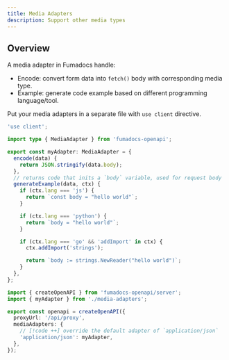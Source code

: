 ```yaml
---
title: Media Adapters
description: Support other media types
---
```


## Overview

A media adapter in Fumadocs handle:

- Encode: convert form data into `fetch()` body with corresponding media type.
- Example: generate code example based on different programming language/tool.

Put your media adapters in a separate file with `use client` directive.

```ts title="lib/media-adapters.ts" twoslash
'use client';

import type { MediaAdapter } from 'fumadocs-openapi';

export const myAdapter: MediaAdapter = {
  encode(data) {
    return JSON.stringify(data.body);
  },
  // returns code that inits a `body` variable, used for request body
  generateExample(data, ctx) {
    if (ctx.lang === 'js') {
      return `const body = "hello world"`;
    }

    if (ctx.lang === 'python') {
      return `body = "hello world"`;
    }

    if (ctx.lang === 'go' && 'addImport' in ctx) {
      ctx.addImport('strings');

      return `body := strings.NewReader("hello world")`;
    }
  },
};
```

```ts title="lib/source.ts"
import { createOpenAPI } from 'fumadocs-openapi/server';
import { myAdapter } from './media-adapters';

export const openapi = createOpenAPI({
  proxyUrl: '/api/proxy',
  mediaAdapters: {
    // [!code ++] override the default adapter of `application/json`
    'application/json': myAdapter,
  },
});
```

